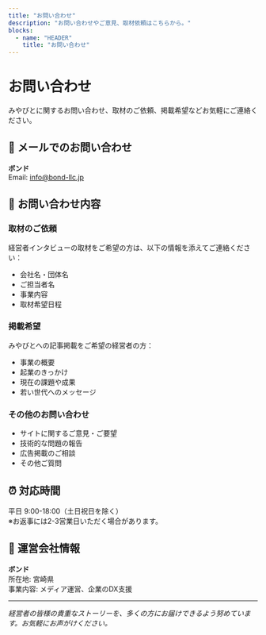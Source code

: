 ```yaml
---
title: "お問い合わせ"
description: "お問い合わせやご意見、取材依頼はこちらから。"
blocks:
  - name: "HEADER"
    title: "お問い合わせ"
---
```


# お問い合わせ

みやびとに関するお問い合わせ、取材のご依頼、掲載希望などお気軽にご連絡ください。

## 📧 メールでのお問い合わせ

**ボンド**  
Email: info@bond-llc.jp

## 📝 お問い合わせ内容

### 取材のご依頼

経営者インタビューの取材をご希望の方は、以下の情報を添えてご連絡ください：

- 会社名・団体名
- ご担当者名
- 事業内容
- 取材希望日程

### 掲載希望

みやびとへの記事掲載をご希望の経営者の方：

- 事業の概要
- 起業のきっかけ
- 現在の課題や成果
- 若い世代へのメッセージ

### その他のお問い合わせ

- サイトに関するご意見・ご要望
- 技術的な問題の報告
- 広告掲載のご相談
- その他ご質問

## ⏰ 対応時間

平日 9:00-18:00（土日祝日を除く）  
※お返事には2-3営業日いただく場合があります。

## 📍 運営会社情報

**ボンド**  
所在地: 宮崎県  
事業内容: メディア運営、企業のDX支援

---

_経営者の皆様の貴重なストーリーを、多くの方にお届けできるよう努めています。お気軽にお声がけください。_
